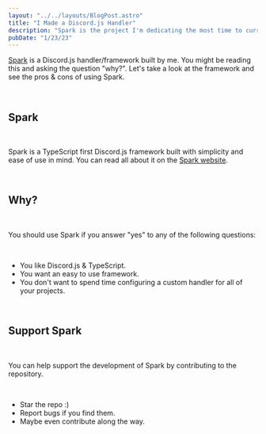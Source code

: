 ```yaml
---
layout: "../../layouts/BlogPost.astro"
title: "I Made a Discord.js Handler"
description: "Spark is the project I'm dedicating the most time to currently. Here's what it is."
pubDate: "1/23/23"
---
```


[Spark](https://spark-handler.js.org) is a Discord.js handler/framework built by me.
You might be reading this and asking the question "why?".
Let's take a look at the framework and see the pros & cons of using Spark.

<br />

## Spark

<br />

Spark is a TypeScript first Discord.js framework built with simplicity and ease of use in mind. You can read all about it on the [Spark website](https://spark-handler.js.org).

<br />

## Why?

<br />

You should use Spark if you answer "yes" to any of the following questions:

<br />

- You like Discord.js & TypeScript.
- You want an easy to use framework.
- You don't want to spend time configuring a custom handler for all of your projects.

<br />

## Support Spark

<br />

You can help support the development of Spark by contributing to the repository.

<br />

- Star the repo :)
- Report bugs if you find them.
- Maybe even contribute along the way.
